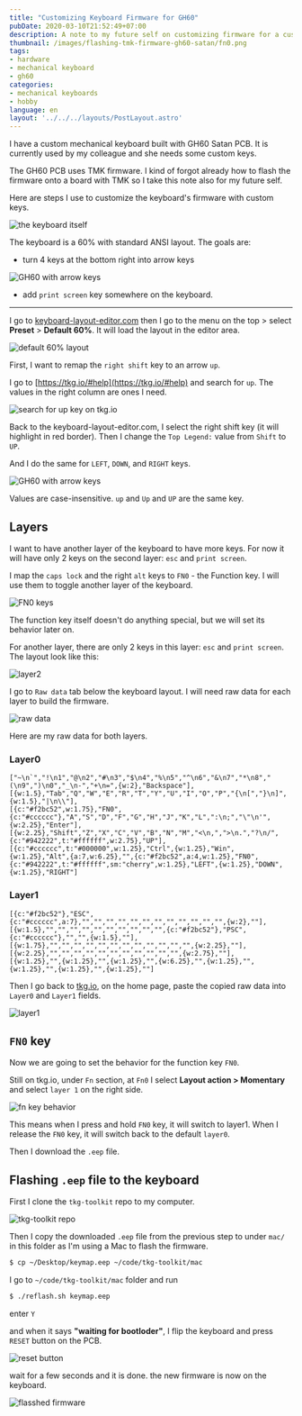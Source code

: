 ```yaml
---
title: "Customizing Keyboard Firmware for GH60"
pubDate: 2020-03-10T21:52:49+07:00
description: A note to my future self on customizing firmware for a custom mechanical keyboard built with GH60 PCB
thumbnail: /images/flashing-tmk-firmware-gh60-satan/fn0.png
tags:
- hardware
- mechanical keyboard
- gh60
categories:
- mechanical keyboards
- hobby
language: en
layout: '../../../layouts/PostLayout.astro'
---
```


<p class="lead">
  I have a custom mechanical keyboard built with GH60 Satan PCB.
  It is currently used by my colleague and she needs some custom keys.
</p>

The GH60 PCB uses TMK firmware. I kind of forgot already how to flash the firmware
onto a board with TMK
so I take this note also for my future self.

Here are steps I use to customize the keyboard's firmware with custom keys.

![the keyboard itself](/images/flashing-tmk-firmware-gh60-satan/keeb.jpg)

The keyboard is a 60% with standard ANSI layout.
The goals are:

- turn 4 keys at the bottom right into arrow keys

![GH60 with arrow keys](/images/flashing-tmk-firmware-gh60-satan/gh60l0.png)

- add `print screen` key somewhere on the keyboard.

-----

I go to [keyboard-layout-editor.com](http://www.keyboard-layout-editor.com/)
then I go to the menu on the top > select **Preset** > **Default 60%**.
It will load the layout in the editor area.

![default 60% layout](/images/flashing-tmk-firmware-gh60-satan/default-60.png)

First, I want to remap the `right shift` key to an arrow `up`.

I go to [https://tkg.io/#help](https://tkg.io/#help) and search for `up`.
The values in the right column are ones I need.

![search for up key on tkg.io](/images/flashing-tmk-firmware-gh60-satan/search.png)

Back to the keyboard-layout-editor.com, I select the right shift key (it will highlight in red border).
Then I change the `Top Legend:` value from `Shift` to `UP`.

And I do the same for `LEFT`, `DOWN`, and `RIGHT` keys.

![GH60 with arrow keys](/images/flashing-tmk-firmware-gh60-satan/gh60l0.png)

<p class="message--warning">
  Values are case-insensitive. <code>up</code> and <code>Up</code> and <code>UP</code> are the same key.
</p>

## Layers

I want to have another layer of the keyboard to have more keys.
For now it will have only 2 keys on the second layer: `esc` and `print screen`.

I map the `caps lock` and the right `alt` keys to `FN0` - the Function key.
I will use them to toggle another layer of the keyboard.

![FN0 keys](/images/flashing-tmk-firmware-gh60-satan/fn0.png)

<p class="message--warning">
  The function key itself doesn't do anything special, but we will set its behavior later on.
</p>

For another layer, there are only 2 keys in this layer: `esc` and `print screen`.
The layout look like this:

![layer2](/images/flashing-tmk-firmware-gh60-satan/l1.png)

I go to `Raw data` tab below the keyboard layout.
I will need raw data for each layer to build the firmware.

![raw data](/images/flashing-tmk-firmware-gh60-satan/raw-data.png)

Here are my raw data for both layers.

### Layer0

```
["~\n`","!\n1","@\n2","#\n3","$\n4","%\n5","^\n6","&\n7","*\n8","(\n9",")\n0","_\n-","+\n=",{w:2},"Backspace"],
[{w:1.5},"Tab","Q","W","E","R","T","Y","U","I","O","P","{\n[","}\n]",{w:1.5},"|\n\\"],
[{c:"#f2bc52",w:1.75},"FN0",{c:"#cccccc"},"A","S","D","F","G","H","J","K","L",":\n;","\"\n'",{w:2.25},"Enter"],
[{w:2.25},"Shift","Z","X","C","V","B","N","M","<\n,",">\n.","?\n/",{c:"#942222",t:"#ffffff",w:2.75},"UP"],
[{c:"#cccccc",t:"#000000",w:1.25},"Ctrl",{w:1.25},"Win",{w:1.25},"Alt",{a:7,w:6.25},"",{c:"#f2bc52",a:4,w:1.25},"FN0",{c:"#942222",t:"#ffffff",sm:"cherry",w:1.25},"LEFT",{w:1.25},"DOWN",{w:1.25},"RIGHT"]
```

### Layer1

```
[{c:"#f2bc52"},"ESC",{c:"#cccccc",a:7},"","","","","","","","","","","","",{w:2},""],
[{w:1.5},"","","","","","","","","","",{c:"#f2bc52"},"PSC",{c:"#cccccc"},"","",{w:1.5},""],
[{w:1.75},"","","","","","","","","","","","",{w:2.25},""],
[{w:2.25},"","","","","","","","","","","",{w:2.75},""],
[{w:1.25},"",{w:1.25},"",{w:1.25},"",{w:6.25},"",{w:1.25},"",{w:1.25},"",{w:1.25},"",{w:1.25},""]
```

Then I go back to [tkg.io](https://tkg.io/#), on the home page, paste the copied raw data into `Layer0`
and `Layer1` fields.

![layer1](/images/flashing-tmk-firmware-gh60-satan/layer1.png)

## `FN0` key

Now we are going to set the behavior for the function key `FN0`.

Still on tkg.io, under `Fn` section, at `Fn0` I select **Layout action > Momentary** and select `layer 1`
on the right side.

![fn key behavior](/images/flashing-tmk-firmware-gh60-satan/fn-option.png)

This means when I press and hold `FN0` key, it will switch to layer1.
When I release the `FN0` key, it will switch back to the default `layer0`.

Then I download the `.eep` file.

## Flashing `.eep` file to the keyboard

First I clone the `tkg-toolkit` repo to my computer.

![tkg-toolkit repo](/images/flashing-tmk-firmware-gh60-satan/tkg.png)

Then I copy the downloaded `.eep` file from the previous step to under `mac/` in this folder
as I'm using a Mac to flash the firmware.

```sh
$ cp ~/Desktop/keymap.eep ~/code/tkg-toolkit/mac
```

I go to `~/code/tkg-toolkit/mac` folder and run

```sh
$ ./reflash.sh keymap.eep
```

enter `Y`

and when it says **"waiting for bootloder"**, I flip the keyboard and press `RESET` button on the PCB.

![reset button](/images/flashing-tmk-firmware-gh60-satan/reset-button.jpg)


wait for a few seconds and it is done. the new firmware is now on the keyboard.

![flasshed firmware](https://armno.in.th/2017/08/20/building-custom-mechanical-keyboard/images/15-flashing-firmware.png)
